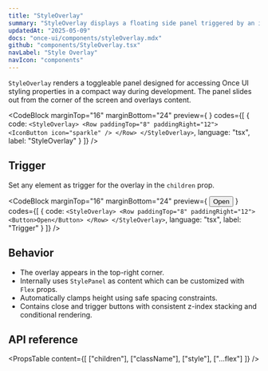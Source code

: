 ```yaml
---
title: "StyleOverlay"
summary: "StyleOverlay displays a floating side panel triggered by an icon button. It is designed for visual design controls or configuration layers within the UI."
updatedAt: "2025-05-09"
docs: "once-ui/components/styleOverlay.mdx"
github: "components/StyleOverlay.tsx"
navLabel: "Style Overlay"
navIcon: "components"
---
```


`StyleOverlay` renders a toggleable panel designed for accessing Once UI styling properties in a compact way during development. The panel slides out from the corner of the screen and overlays content.

<CodeBlock
  marginTop="16"
  marginBottom="24"
  preview={
    <Flex fill height={40} horizontal="end" zIndex="4">
      <StyleOverlay zIndex="9"><Row paddingTop="8" paddingRight="12"><IconButton icon="sparkle" /></Row></StyleOverlay>
    </Flex>
  }
  codes={[
    {
      code:
`<StyleOverlay>
    <Row paddingTop="8" paddingRight="12">
      <IconButton icon="sparkle" />
    </Row>
</StyleOverlay>`,
      language: "tsx",
      label: "StyleOverlay"
    }
  ]}
/>

## Trigger

Set any element as trigger for the overlay in the `children` prop.

<CodeBlock
  marginTop="16"
  marginBottom="24"
  preview={
    <Flex fill height={40} horizontal="end" zIndex="4">
      <StyleOverlay>
        <Row paddingTop="8" paddingRight="12">
          <Button>Open</Button>
        </Row>
      </StyleOverlay>
    </Flex>
  }
  codes={[
    {
      code:
`<StyleOverlay>
    <Row paddingTop="8" paddingRight="12">
      <Button>Open</Button>
    </Row>
</StyleOverlay>`,
      language: "tsx",
      label: "Trigger"
    }
  ]}
/>

## Behavior

- The overlay appears in the top-right corner.
- Internally uses `StylePanel` as content which can be customized with `Flex` props.
- Automatically clamps height using safe spacing constraints.
- Contains close and trigger buttons with consistent z-index stacking and conditional rendering.

## API reference

<PropsTable
  content={[
    ["children"],
    ["className"],
    ["style"],
    ["...flex"]
  ]}
/>